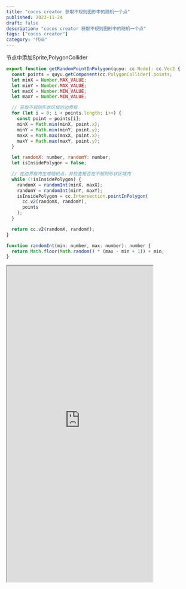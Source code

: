 ```yaml
---
title: "cocos creator 获取不规则图形中的随机一个点"
published: 2023-11-24
draft: false
description: "cocos creator 获取不规则图形中的随机一个点"
tags: ["cocos creator"]
category: "代码"
---
```


节点中添加Sprite,PolygonCollider  

```js
export function getRandomPointInPolygon(quyu: cc.Node): cc.Vec2 {
  const points = quyu.getComponent(cc.PolygonCollider).points;
  let minX = Number.MAX_VALUE;
  let minY = Number.MAX_VALUE;
  let maxX = Number.MIN_VALUE;
  let maxY = Number.MIN_VALUE;

  // 获取不规则形状区域的边界框
  for (let i = 0; i < points.length; i++) {
    const point = points[i];
    minX = Math.min(minX, point.x);
    minY = Math.min(minY, point.y);
    maxX = Math.max(maxX, point.x);
    maxY = Math.max(maxY, point.y);
  }

  let randomX: number, randomY: number;
  let isInsidePolygon = false;

  // 在边界框内生成随机点，并检查是否在不规则形状区域内
  while (!isInsidePolygon) {
    randomX = randomInt(minX, maxX);
    randomY = randomInt(minY, maxY);
    isInsidePolygon = cc.Intersection.pointInPolygon(
      cc.v2(randomX, randomY),
      points
    );
  }

  return cc.v2(randomX, randomY);
}

function randomInt(min: number, max: number): number {
  return Math.floor(Math.random() * (max - min + 1)) + min;
}
```

<iframe
  style="width:390px;height:844px"
  loading="lazy"
  src="https://game.jiangwei.zone/gameall/index.html?scene=areaWalk&title=区域内运动"
></iframe>